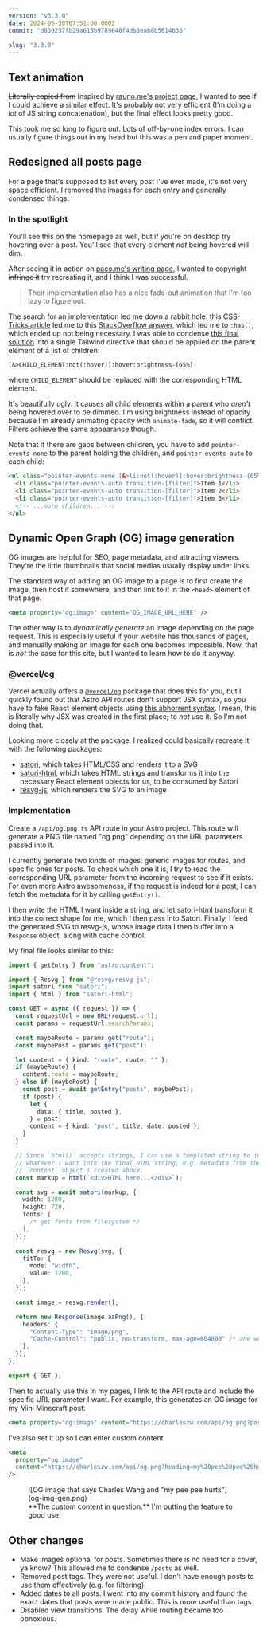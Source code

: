```yaml
---
version: "v3.3.0"
date: 2024-05-30T07:51:00.000Z
commit: "d830237fb29a615b9789640f4db8eab8b5614b36"

slug: "3.3.0"
---
```



## Text animation

~~Literally copied from~~ Inspired by [rauno.me's project page](https://rauno.me/projects), I wanted to see if I could achieve a similar effect. It's probably not very efficient (I'm doing a _lot_ of JS string concatenation), but the final effect looks pretty good.

<Border>
  <VideoGif content={{ collection: "changelog", folder: "v3.3.0" }} name="text-ani" />
</Border>

This took me so long to figure out. Lots of off-by-one index errors. I can usually figure things out in my head but this was a pen and paper moment.

## Redesigned all posts page

For a page that's supposed to list every post I've ever made, it's not very space efficient. I removed the images for each entry and generally condensed things.

### In the spotlight

You'll see this on the homepage as well, but if you're on desktop try hovering over a post. You'll see that every element _not_ being hovered will dim.

<Border>
  <VideoGif content={{ collection: "changelog", folder: "v3.3.0" }} name="hover-ani" />
</Border>

After seeing it in action on [paco.me's writing page](https://paco.me/writing), I wanted to ~~copyright infringe it~~ try recreating it, and I think I was successful.

> Their implementation also has a nice fade-out animation that I'm too lazy to figure out.

The search for an implementation led me down a rabbit hole: this [CSS-Tricks article](https://css-tricks.com/hover-on-everything-but/) led me to this [StackOverflow answer](https://stackoverflow.com/a/12574836), which led me to `:has()`, which ended up not being necessary. I was able to condense [this final solution](https://css-tricks.com/a-pure-css-gallery-focus-effect-with-not/) into a single Tailwind directive that should be applied on the parent element of a list of children:

```
[&>CHILD_ELEMENT:not(:hover)]:hover:brightness-[65%]
```

where `CHILD_ELEMENT` should be replaced with the corresponding HTML element.

It's beautifully ugly. It causes all child elements within a parent who _aren't_ being hovered over to be dimmed. I'm using brightness instead of opacity because I'm already animating opacity with `animate-fade`, so it will conflict. Filters achieve the same appearance though.

Note that if there are gaps between children, you have to add `pointer-events-none` to the parent holding the children, and `pointer-events-auto` to each child:

```html
<ul class="pointer-events-none [&>li:not(:hover)]:hover:brightness-[65%]" />
  <li class="pointer-events-auto transition-[filter]">Item 1</li>
  <li class="pointer-events-auto transition-[filter]">Item 2</li>
  <li class="pointer-events-auto transition-[filter]">Item 3</li>
  <!-- ...more children... -->
</ul>
```

## Dynamic Open Graph (OG) image generation

OG images are helpful for SEO, page metadata, and attracting viewers. They're the little thumbnails that social medias usually display under links.

The standard way of adding an OG image to a page is to first create the image, then host it somewhere, and then link to it in the `<head>` element of that page.

```html
<meta property="og:image" content="OG_IMAGE_URL_HERE" />
```

The other way is to _dynamically generate_ an image depending on the page request. This is especially useful if your website has thousands of pages, and manually making an image for each one becomes impossible. Now, that is _not_ the case for this site, but I wanted to learn how to do it anyway.

### @vercel/og

Vercel actually offers a [`@vercel/og`](https://vercel.com/docs/functions/og-image-generation/og-image-api#@vercel/og-reference) package that does this for you, but I quickly found out that Astro API routes don't support JSX syntax, so you have to fake React element objects using [this abhorrent syntax](https://react.dev/reference/react/createElement#what-is-a-react-element-exactly). I mean, this is literally why JSX was created in the first place; to _not_ use it. So I'm not doing that.

Looking more closely at the package, I realized could basically recreate it with the following packages:

- [satori](https://github.com/vercel/satori), which takes HTML/CSS and renders it to a SVG
- [satori-html](https://github.com/natemoo-re/satori-html), which takes HTML strings and transforms it into the necessary React element objects for us, to be consumed by Satori
- [resvg-js](https://github.com/yisibl/resvg-js), which renders the SVG to an image

### Implementation

Create a `/api/og.png.ts` API route in your Astro project. This route will generate a PNG file named "og.png" depending on the URL parameters passed into it.

I currently generate two kinds of images: generic images for routes, and specific ones for posts. To check which one it is, I try to read the corresponding URL parameter from the incoming request to see if it exists. For even more Astro awesomeness, if the request is indeed for a post, I can fetch the metadata for it by calling `getEntry()`.

I then write the HTML I want inside a string, and let satori-html transform it into the correct shape for me, which I then pass into Satori. Finally, I feed the generated SVG to resvg-js, whose image data I then buffer into a `Response` object, along with cache control.

My final file looks similar to this:

```ts
import { getEntry } from "astro:content";

import { Resvg } from "@resvg/resvg-js";
import satori from "satori";
import { html } from "satori-html";

const GET = async ({ request }) => {
  const requestUrl = new URL(request.url);
  const params = requestUrl.searchParams;

  const maybeRoute = params.get("route");
  const maybePost = params.get("post");

  let content = { kind: "route", route: "" };
  if (maybeRoute) {
    content.route = maybeRoute;
  } else if (maybePost) {
    const post = await getEntry("posts", maybePost);
    if (post) {
      let {
        data: { title, posted },
      } = post;
      content = { kind: "post", title, date: posted };
    }
  }

  // Since `html()` accepts strings, I can use a templated string to insert
  // whatever I want into the final HTML string, e.g. metadata from the
  // `content` object I created above.
  const markup = html(`<div>HTML here...</div>`);

  const svg = await satori(markup, {
    width: 1280,
    height: 720,
    fonts: [
      /* get fonts from filesystem */
    ],
  });

  const resvg = new Resvg(svg, {
    fitTo: {
      mode: "width",
      value: 1280,
    },
  });

  const image = resvg.render();

  return new Response(image.asPng(), {
    headers: {
      "Content-Type": "image/png",
      "Cache-Control": "public, no-transform, max-age=604800" /* one week */,
    },
  });
};

export { GET };
```

Then to actually use this in my pages, I link to the API route and include the specific URL parameter I want. For example, this generates an OG image for my Mini Minecraft post:

```html
<meta property="og:image" content="https://charleszw.com/api/og.png?post=mini-minecraft" />
```

I've also set it up so I can enter custom content.

```html
<meta
  property="og:image"
  content="https://charleszw.com/api/og.png?heading=my%20pee%20pee%20hurts"
/>
```

<figure>
  <Border>![OG image that says Charles Wang and "my pee pee hurts"](og-img-gen.png)</Border>
  <figcaption>**The custom content in question.** I'm putting the feature to good use.</figcaption>
</figure>

## Other changes

- Make images optional for posts. Sometimes there is no need for a cover, ya know? This allowed me to condense `/posts` as well.
- Removed post tags. They were not useful. I don't have enough posts to use them effectively (e.g. for filtering).
- Added dates to all posts. I went into my commit history and found the exact dates that posts were made public. This is more useful than tags.
- Disabled view transitions. The delay while routing became too obnoxious.
